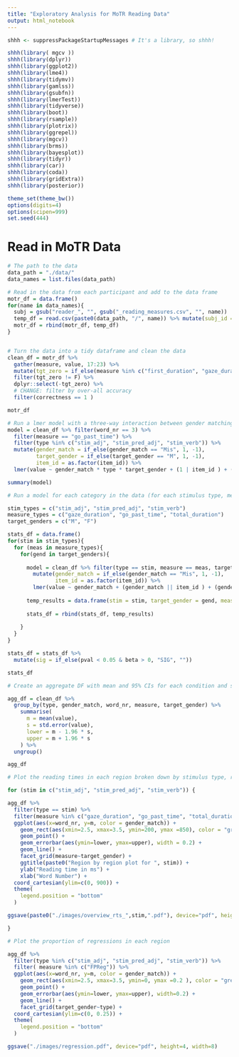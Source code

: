 ```yaml
---
title: "Exploratory Analysis for MoTR Reading Data"
output: html_notebook
---
```


```r
shhh <- suppressPackageStartupMessages # It's a library, so shhh!

shhh(library( mgcv ))
shhh(library(dplyr))
shhh(library(ggplot2))
shhh(library(lme4))
shhh(library(tidymv))
shhh(library(gamlss))
shhh(library(gsubfn))
shhh(library(lmerTest))
shhh(library(tidyverse))
shhh(library(boot))
shhh(library(rsample))
shhh(library(plotrix))
shhh(library(ggrepel))
shhh(library(mgcv))
shhh(library(brms))
shhh(library(bayesplot))
shhh(library(tidyr))
shhh(library(car))
shhh(library(coda))
shhh(library(gridExtra))
shhh(library(posterior))

theme_set(theme_bw())
options(digits=4)
options(scipen=999)
set.seed(444)

```


# Read in MoTR Data

```r

# The path to the data
data_path = "./data/"
data_names = list.files(data_path)

# Read in the data from each participant and add to the data frame
motr_df = data.frame()
for(name in data_names){
  subj = gsub("reader_", "", gsub("_reading_measures.csv", "", name))
  temp_df = read.csv(paste0(data_path, "/", name)) %>% mutate(subj_id = subj)
  motr_df = rbind(motr_df, temp_df)
}


# Turn the data into a tidy dataframe and clean the data
clean_df = motr_df %>%
  gather(measure, value, 17:23) %>%
  mutate(tgt_zero = if_else(measure %in% c("first_duration", "gaze_duration", "go_past_time", "right_bounded_rt", "total_duration") & value == 0, F, T)) %>%
  filter(tgt_zero != F) %>%
  dplyr::select(-tgt_zero) %>%
  # CHANGE: filter by over-all accuracy
  filter(correctness == 1 )

motr_df

```




```r

# Run a lmer model with a three-way interaction between gender matching, stimulus type and gender of noun
model = clean_df %>% filter(word_nr == 3) %>%
  filter(measure == "go_past_time") %>%
  filter(type %in% c("stim_adj", "stim_pred_adj", "stim_verb")) %>%
  mutate(gender_match = if_else(gender_match == "Mis", 1, -1),
         target_gender = if_else(target_gender == "M", 1, -1),
         item_id = as.factor(item_id)) %>%
  lmer(value ~ gender_match * type * target_gender + (1 | item_id ) + (1 | subj_id ), data = ., REML=F)

summary(model)

```


```r

# Run a model for each category in the data (for each stimulus type, measurement and target gender)

stim_types = c("stim_adj", "stim_pred_adj", "stim_verb")
measure_types = c("gaze_duration", "go_past_time", "total_duration")
target_genders = c("M", "F")

stats_df = data.frame()
for(stim in stim_types){
  for (meas in measure_types){
    for(gend in target_genders){
    
      model = clean_df %>% filter(type == stim, measure == meas, target_gender == gend, word_nr == 3) %>%
        mutate(gender_match = if_else(gender_match == "Mis", 1, -1),
               item_id = as.factor(item_id)) %>%
        lmer(value ~ gender_match + (gender_match || item_id ) + (gender_match || subj_id ), data = ., REML=F)
      
      temp_results = data.frame(stim = stim, target_gender = gend, measure = meas, beta = summary(model)$coefficients[2], pval = summary(model)$coefficients[10])
  
      stats_df = rbind(stats_df, temp_results)
    
    }
  }
}

stats_df = stats_df %>%
  mutate(sig = if_else(pval < 0.05 & beta > 0, "SIG", ""))

stats_df

```





```r
# Create an aggregate DF with mean and 95% CIs for each condition and sentence region

agg_df = clean_df %>%
  group_by(type, gender_match, word_nr, measure, target_gender) %>%
    summarise(
      m = mean(value),
      s = std.error(value),
      lower = m - 1.96 * s,
      upper = m + 1.96 * s
    ) %>%
  ungroup()

agg_df 

```

```r

# Plot the reading times in each region broken down by stimulus type, reading measure and target gender

for (stim in c("stim_adj", "stim_pred_adj", "stim_verb")) {

agg_df %>%
  filter(type == stim) %>%
  filter(measure %in% c("gaze_duration", "go_past_time", "total_duration")) %>%
  ggplot(aes(x=word_nr, y=m, color = gender_match)) +
    geom_rect(aes(xmin=2.5, xmax=3.5, ymin=200, ymax =850), color = "green", fill = NA) +
    geom_point() +
    geom_errorbar(aes(ymin=lower, ymax=upper), width = 0.2) +
    geom_line() +
    facet_grid(measure~target_gender) +
    ggtitle(paste0("Region by region plot for ", stim)) +
    ylab("Reading time in ms") +
    xlab("Word Number") +
  coord_cartesian(ylim=c(0, 900)) +
  theme(
    legend.position = "bottom"
  )

ggsave(paste0("./images/overview_rts_",stim,".pdf"), device="pdf", height=8, width=8)

}


```

```r

# Plot the proportion of regressions in each region

agg_df %>%
  filter(type %in% c("stim_adj", "stim_pred_adj", "stim_verb")) %>%
  filter( measure %in% c("FPReg")) %>%
  ggplot(aes(x=word_nr, y=m, color = gender_match)) +
    geom_rect(aes(xmin=2.5, xmax=3.5, ymin=0, ymax =0.2 ), color = "green", fill = NA) +
    geom_point() +
    geom_errorbar(aes(ymin=lower, ymax=upper), width=0.2) +
    geom_line() +
    facet_grid(target_gender~type) +
  coord_cartesian(ylim=c(0, 0.25)) +
  theme(
    legend.position = "bottom"
  )

ggsave("./images/regression.pdf", device="pdf", height=4, width=8)


```